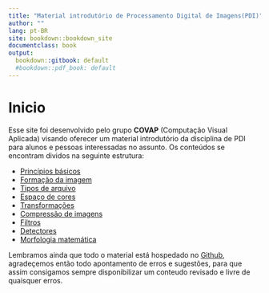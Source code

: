 ```yaml
---
title: "Material introdutório de Processamento Digital de Imagens(PDI)"
author: ""
lang: pt-BR
site: bookdown::bookdown_site
documentclass: book
output:
  bookdown::gitbook: default
  #bookdown::pdf_book: default
---
```


# Inicio {-}

Esse site foi desenvolvido pelo grupo **COVAP** (Computação Visual Aplicada) visando oferecer um material introdutório da disciplina de PDI para alunos e pessoas interessadas no assunto.
Os conteúdos se encontram dividos na seguinte estrutura:

- [Princípios básicos](introducao.md)
- [Formação da imagem](formacao_imagem.md)
- [Tipos de arquivo](tipos_arquivos.md)
- [Espaço de cores](espaco_cores.md)
- [Transformações](transformacoes.md)
- [Compressão de imagens](compressao_imagem.md)
- [Filtros](filtros.md)
- [Detectores](detectores.md)
- [Morfologia matemática](morfologia.md) 
  
Lembramos ainda que todo o material está hospedado no [Github](https://github.com/GilsonJRS/covap-pdi), agradeçemos então todo apontamento de erros e sugestões, para que assim consigamos sempre disponibilizar um conteudo revisado e livre de quaisquer erros.

<!-- If you need PDF output, uncomment bookdown::pdf_book above in YAML. You will need a LaTeX installation, e.g., https://yihui.name/tinytex/ -->
